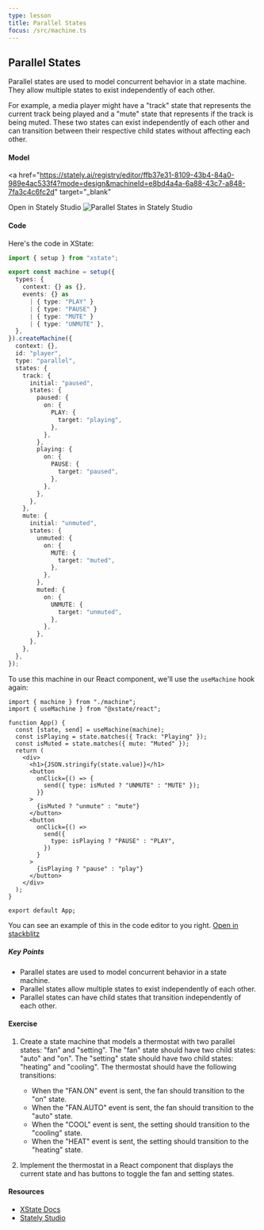 ```yaml
---
type: lesson
title: Parallel States
focus: /src/machine.ts
---
```


## Parallel States

Parallel states are used to model concurrent behavior in a state machine. They allow multiple states to exist independently of each other.

For example, a media player might have a "track" state that represents the current track being played and a "mute" state that represents if the track is being muted. These two states can exist independently of each other and can transition between their respective child states without affecting each other.

#### Model

<a
  href="https://stately.ai/registry/editor/ffb37e31-8109-43b4-84a0-989e4ac533f4?mode=design&machineId=e8bd4a4a-6a88-43c7-a848-7fa3c4c6fc2d"
  target="_blank"
>
  Open in Stately Studio
</a>
<img src="/parallel-states.png" alt="Parallel States in Stately Studio" />

#### Code

Here's the code in XState:

```ts
import { setup } from "xstate";

export const machine = setup({
  types: {
    context: {} as {},
    events: {} as
      | { type: "PLAY" }
      | { type: "PAUSE" }
      | { type: "MUTE" }
      | { type: "UNMUTE" },
  },
}).createMachine({
  context: {},
  id: "player",
  type: "parallel",
  states: {
    track: {
      initial: "paused",
      states: {
        paused: {
          on: {
            PLAY: {
              target: "playing",
            },
          },
        },
        playing: {
          on: {
            PAUSE: {
              target: "paused",
            },
          },
        },
      },
    },
    mute: {
      initial: "unmuted",
      states: {
        unmuted: {
          on: {
            MUTE: {
              target: "muted",
            },
          },
        },
        muted: {
          on: {
            UNMUTE: {
              target: "unmuted",
            },
          },
        },
      },
    },
  },
});
```

To use this machine in our React component, we'll use the `useMachine` hook again:

```tsx
import { machine } from "./machine";
import { useMachine } from "@xstate/react";

function App() {
  const [state, send] = useMachine(machine);
  const isPlaying = state.matches({ Track: "Playing" });
  const isMuted = state.matches({ mute: "Muted" });
  return (
    <div>
      <h1>{JSON.stringify(state.value)}</h1>
      <button
        onClick={() => {
          send({ type: isMuted ? "UNMUTE" : "MUTE" });
        }}
      >
        {isMuted ? "unmute" : "mute"}
      </button>
      <button
        onClick={() =>
          send({
            type: isPlaying ? "PAUSE" : "PLAY",
          })
        }
      >
        {isPlaying ? "pause" : "play"}
      </button>
    </div>
  );
}

export default App;
```

You can see an example of this in the code editor to you right.
[Open in stackblitz](https://stackblitz.com/edit/vitejs-vite-bzhhga?file=src%2Fmachine.ts)

##### Key Points

- Parallel states are used to model concurrent behavior in a state machine.
- Parallel states allow multiple states to exist independently of each other.
- Parallel states can have child states that transition independently of each other.

#### Exercise

1. Create a state machine that models a thermostat with two parallel states: "fan" and "setting". The "fan" state should have two child states: "auto" and "on". The "setting" state should have two child states: "heating" and "cooling". The thermostat should have the following transitions:

   - When the "FAN.ON" event is sent, the fan should transition to the "on" state.
   - When the "FAN.AUTO" event is sent, the fan should transition to the "auto" state.
   - When the "COOL" event is sent, the setting should transition to the "cooling" state.
   - When the "HEAT" event is sent, the setting should transition to the "heating" state.

2. Implement the thermostat in a React component that displays the current state and has buttons to toggle the fan and setting states.

#### Resources

- [XState Docs](https://stately.ai/docs/xstate)
- [Stately Studio](https://stately.ai/registry/editor/ffb37e31-8109-43b4-84a0-989e4ac533f4?mode=design&machineId=e8bd4a4a-6a88-43c7-a848-7fa3c4c6fc2d)
